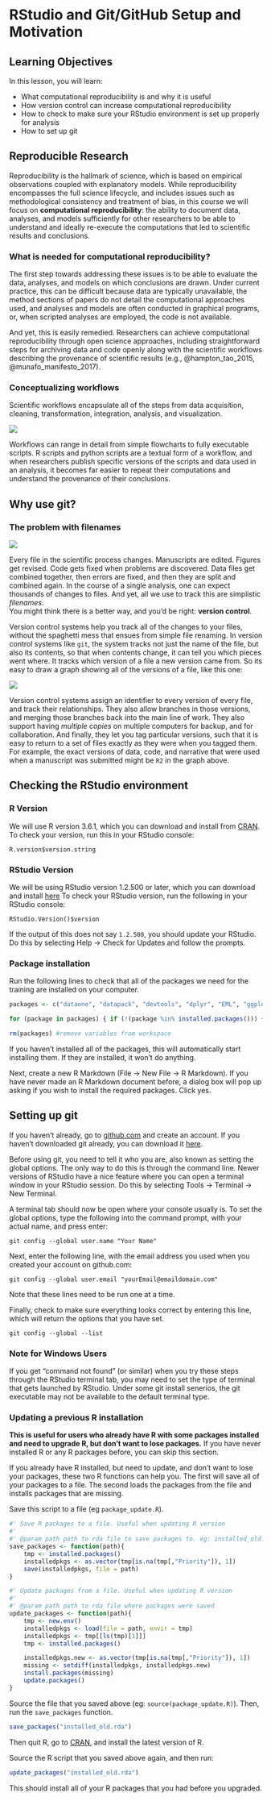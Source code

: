 # RStudio and Git/GitHub Setup and Motivation

## Learning Objectives

In this lesson, you will learn:

- What computational reproducibility is and why it is useful
- How version control can increase computational reproducibility
- How to check to make sure your RStudio environment is set up properly for analysis
- How to set up git

## Reproducible Research
Reproducibility is the hallmark of science, which is based on empirical observations 
coupled with explanatory models.  While reproducibility encompasses 
the full science lifecycle, and includes issues such as methodological consistency and
treatment of bias, in this course we will focus on **computational reproducibility**: 
the ability to document data, analyses, and models sufficiently for other researchers 
to be able to understand and ideally re-execute the computations that led to 
scientific results and conclusions.

### What is needed for computational reproducibility?

The first step towards addressing these issues is to be able to evaluate the data,
analyses, and models on which conclusions are drawn.  Under current practice, 
this can be difficult because data are typically unavailable, the method sections
of papers do not detail the computational approaches used, and analyses and models
are often conducted in graphical programs, or, when scripted analyses are employed,
the code is not available.

And yet, this is easily remedied.  Researchers can achieve computational 
reproducibility through open science approaches, including straightforward steps 
for archiving data and code openly along with the scientific workflows describing 
the provenance of scientific results (e.g., @hampton_tao_2015, @munafo_manifesto_2017).

### Conceptualizing workflows

Scientific workflows encapsulate all of the steps from data acquisition, cleaning,
transformation, integration, analysis, and visualization.  

![](images/workflow.png)

Workflows can range in detail from simple flowcharts 
to fully executable scripts. R scripts and python scripts are a textual form 
of a workflow, and when researchers publish specific versions of the scripts and 
data used in an analysis, it becomes far easier to repeat their computations and 
understand the provenance of their conclusions.

## Why use git?

### The problem with filenames

![](images/phd_comics_final.png)

Every file in the scientific process changes.  Manuscripts are edited.
Figures get revised.  Code gets fixed when problems are discovered.  Data files
get combined together, then errors are fixed, and then they are split and 
combined again. In the course of a single analysis, one can expect thousands of
changes to files.  And yet, all we use to track this are simplistic *filenames*.  
You might think there is a better way, and you'd be right: __version control__.

Version control systems help you track all of the changes to your files, without
the spaghetti mess that ensues from simple file renaming.  In version control systems
like `git`, the system tracks not just the name of the file, but also its contents,
so that when contents change, it can tell you which pieces went where.  It tracks
which version of a file a new version came from.  So its easy to draw a graph
showing all of the versions of a file, like this one:

![](images/version-graph.png)

Version control systems assign an identifier to every version of every file, and 
track their relationships. They also allow branches in those versions, and merging
those branches back into the main line of work.  They also support having 
*multiple copies* on multiple computers for backup, and for collaboration.
And finally, they let you tag particular versions, such that it is easy to return 
to a set of files exactly as they were when you tagged them.  For example, the 
exact versions of data, code, and narrative that were used when a manuscript was 
submitted might be `R2` in the graph above.

## Checking the RStudio environment

### R Version

We will use R version 3.6.1, which you can download and install from [CRAN](https://cran.rstudio.com). To check your version, run this in your RStudio console:

```
R.version$version.string
```

### RStudio Version

We will be using RStudio version 1.2.500 or later, which you can download and install [here](https://www.rstudio.com/products/rstudio/download/) To check your RStudio version, run the following in your RStudio console:

```
RStudio.Version()$version
```

If the output of this does not say `1.2.500`, you should update your RStudio. Do this by selecting Help -> Check for Updates and follow the prompts.

### Package installation

Run the following lines to check that all of the packages we need for the training are installed on your computer.

```r
packages <- c("dataone", "datapack", "devtools", "dplyr", "EML", "ggplot2", "readxl", "tidyr", "EML", "dataone", "datapack", "sf", "rmarkdown", "roxygen2", "usethis", "broom", "captioner")

for (package in packages) { if (!(package %in% installed.packages())) { install.packages(package) } }

rm(packages) #remove variables from workspace

```

If you haven't installed all of the packages, this will automatically start installing them. If they are installed, it won't do anything.

Next, create a new R Markdown (File -> New File -> R Markdown). If you have never made an R Markdown document before, a dialog box will pop up asking if you wish to install the required packages. Click yes.


## Setting up git

If you haven't already, go to [github.com](http://github.com) and create an account. If you haven't downloaded git already, you can download it [here](https://git-scm.com/downloads).

Before using git, you need to tell it who you are, also known as setting the global options. The only way to do this is through the command line. Newer versions of RStudio have a nice feature where you can open a terminal window in your RStudio session. Do this by selecting Tools -> Terminal -> New Terminal.

A terminal tab should now be open where your console usually is. To set the global options, type the following into the command prompt, with your actual name, and press enter:

```
git config --global user.name "Your Name"
```

Next, enter the following line, with the email address you used when you created your account on github.com:

```
git config --global user.email "yourEmail@emaildomain.com"
```

Note that these lines need to be run one at a time.

Finally, check to make sure everything looks correct by entering this line, which will return the options that you have set.

```
git config --global --list
```

### Note for Windows Users

If you get "command not found" (or similar) when you try these steps through the RStudio terminal tab, you may need to set the type of terminal that gets launched by RStudio. Under some git install senerios, the git executable may not be available to the default terminal type.

### Updating a previous R installation

**This is useful for users who already have R with some packages installed and need to upgrade R, but don't want to lose packages.** If you have never installed R or any R packages before, you can skip this section.

If you already have R installed, but need to update, and don't want to lose your packages, these two R functions can help you. The first will save all of your packages to a file. The second loads the packages from the file and installs packages that are missing.

Save this script to a file (eg `package_update.R`).

```r
#' Save R packages to a file. Useful when updating R version
#'
#' @param path path to rda file to save packages to. eg: installed_old.rda
save_packages <- function(path){
    tmp <- installed.packages()
    installedpkgs <- as.vector(tmp[is.na(tmp[,"Priority"]), 1])
    save(installedpkgs, file = path)
}

#' Update packages from a file. Useful when updating R version
#' 
#' @param path path to rda file where packages were saved
update_packages <- function(path){
    tmp <- new.env()
    installedpkgs <- load(file = path, envir = tmp)
    installedpkgs <- tmp[[ls(tmp)[1]]]
    tmp <- installed.packages()

    installedpkgs.new <- as.vector(tmp[is.na(tmp[,"Priority"]), 1])
    missing <- setdiff(installedpkgs, installedpkgs.new)
    install.packages(missing)
    update.packages()
}
```

Source the file that you saved above (eg: `source(package_update.R)`). Then, run the `save_packages` function.

```r
save_packages("installed_old.rda")
```

Then quit R, go to [CRAN](https://cran.rstudio.com), and install the latest version of R. 

Source the R script that you saved above again, and then run:

```r
update_packages("installed_old.rda")
```

This should install all of your R packages that you had before you upgraded.

